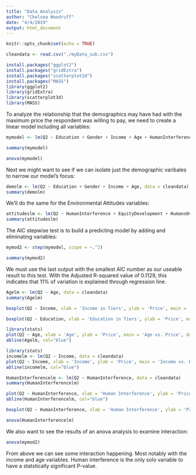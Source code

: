 ```yaml
---
title: "Data Analysis"
author: "Chelsea Woodruff"
date: "4/4/2019"
output: html_document
---
```


```r
knitr::opts_chunk$set(echo = TRUE)
```
```r
cleandata <- read.csv("./myData_sub.csv")

install.packages("ggplot2")
install.packages("gridExtra")     
install.packages("scatterplot3d") 
install.packages("MASS") 
library(ggplot2)
library(gridExtra)
library(scatterplot3d)
library(MASS)
```


To analyze the relationship that the demographics may have had with the maximum  price the respondent was willing to pay, we need to create a linear model including all variables:
```r

mymodel <- lm(Q2 ~ Education + Gender + Income + Age + HumanInterference + EquityDevelopment + HumansOverNature + DutiesNonhumans, data = cleandata)

summary(mymodel)

```
```r
anova(mymodel)
```

Next we might want to see if we can isolate just the demographic varibales to narrow our model's focus:
```r
demolm <- lm(Q2 ~ Education + Gender + Income + Age, data = cleandata)
summary(demolm)
```

We'll do the same for the Environmental Attitudes variables:
```r
attitudeslm <- lm(Q2 ~ HumanInterference + EquityDevelopment + HumansOverNature + DutiesNonhumans, data = cleandata)
summary(attitudeslm)
```

The AIC stepwise test is to build a predicting model by adding and eliminating variables:
```r
mymod2 <- step(mymodel, scope = ~.^2)

summary(mymod2)
```
We must use the last output with the smallest AIC number as our useable result to this test.
With the Adjusted R-squared value of 0.1129, this indicates that 11% of variation is explained through regression line.
```r
Agelm <- lm(Q2 ~ Age, data = cleandata)
summary(Agelm)
```

```r

boxplot(Q2 ~ Income, xlab = 'Income in Tiers', ylab = 'Price', main = 'Income vs. Price', data = cleandata)

```
```r
boxplot(Q2 ~ Education, xlab = 'Education in Tiers', ylab = 'Price', main = 'Education vs. Price', data = cleandata)
```

```r
library(stats)
plot(Q2 ~ Age, xlab = 'Age', ylab = 'Price', main = 'Age vs. Price', data = cleandata)
abline(Agelm, col="blue")
```
```r
library(stats)
incomelm <- lm(Q2 ~ Income, data = cleandata)
plot(Q2 ~ Income, xlab = 'Income', ylab = 'Price', main = 'Income vs. Price', data = cleandata)
abline(incomelm, col="blue")
```

```r
HumanInterferencelm <- lm(Q2 ~ HumanInterference, data = cleandata)
summary(HumanInterferencelm)
```
```r
plot(Q2 ~ HumanInterference, xlab = 'Human Interference', ylab = 'Price', main = 'Human Interference vs. Price', data = cleandata)
abline(HumanInterferencelm, col="blue")
```
```r
boxplot(Q2 ~ HumanInterference, xlab = 'Human Interference', ylab = 'Price', main = 'Human Interference vs. Price', data = cleandata)
```
```r
anova(HumanInterferencelm)
```


We also want to see the results of an anova analysis to examine interaction:
```r
anova(mymod2)
```
From above we can see some interaction happening. Most notably with the income and age variables. Human interference is the only solo variable to have a statstically significant P-value. 



